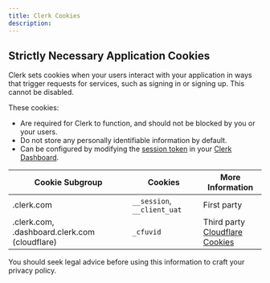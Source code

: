 ```yaml
---
title: Clerk Cookies
description: 
---
```


## Strictly Necessary Application Cookies

Clerk sets cookies when your users interact with your application in ways that trigger requests for services, such as signing in or signing up. This cannot be disabled.

These cookies:
- Are required for Clerk to function, and should not be blocked by you or your users.
- Do not store any personally identifiable information by default.
- Can be configured by modifying the [session token](/docs/backend-requests/resources/session-tokens) in your [Clerk Dashboard](https://dashboard.clerk.com/last-active?path=jwt-templates). 

| Cookie Subgroup | Cookies | More Information |
| --- | --- | --- |
| .clerk.com | `__session`, `__client_uat`  | First party |
| .clerk.com, .dashboard.clerk.com (cloudflare) | `_cfuvid`  | Third party<br />[Cloudflare Cookies](https://developers.cloudflare.com/fundamentals/reference/policies-compliances/cloudflare-cookies/) |


<Callout level="warn">You should seek legal advice before using this information to craft your privacy policy.</Callout>


